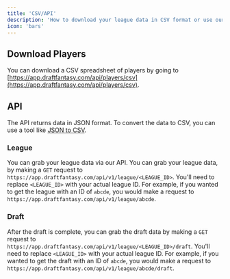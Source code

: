 ```yaml
---
title: 'CSV/API'
description: 'How to download your league data in CSV format or use our API to access your league data.'
icon: 'bars'
---
```


## Download Players

You can download a CSV spreadsheet of players by going to [https://app.draftfantasy.com/api/players/csv](https://app.draftfantasy.com/api/players/csv).

## API

The API returns data in JSON format. To convert the data to CSV, you can use a tool like [JSON to CSV](https://www.convertcsv.com/json-to-csv.htm).

### League

You can grab your league data via our API.
You can grab your league data, by making a `GET` request to `https://app.draftfantasy.com/api/v1/league/<LEAGUE_ID>`.
You'll need to replace `<LEAGUE_ID>` with your actual league ID.
For example, if you wanted to get the league with an ID of `abcde`, you would make a request to `https://app.draftfantasy.com/api/v1/league/abcde`.

### Draft

After the draft is complete, you can grab the draft data by making a `GET` request to `https://app.draftfantasy.com/api/v1/league/<LEAGUE_ID>/draft`.
You'll need to replace `<LEAGUE_ID>` with your actual league ID.
For example, if you wanted to get the draft with an ID of `abcde`, you would make a request to `https://app.draftfantasy.com/api/v1/league/abcde/draft`.
